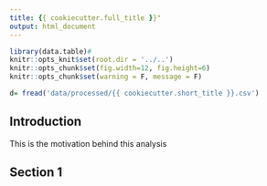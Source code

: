 ```yaml
---
title: {{ cookiecutter.full_title }}"
output: html_document
---
```



```r
library(data.table)#
knitr::opts_knit$set(root.dir = '../..')
knitr::opts_chunk$set(fig.width=12, fig.height=6)
knitr::opts_chunk$set(warning = F, message = F)
```


```r
d= fread('data/processed/{{ cookiecutter.short_title }}.csv')
```

## Introduction

This is the motivation behind this analysis

## Section 1

```r

```